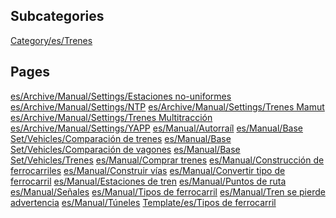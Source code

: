 
== Subcategories ==
[[Category/es/Trenes]]

== Pages ==
[[es/Archive/Manual/Settings/Estaciones no-uniformes]]
[[es/Archive/Manual/Settings/NTP]]
[[es/Archive/Manual/Settings/Trenes Mamut]]
[[es/Archive/Manual/Settings/Trenes Multitracción]]
[[es/Archive/Manual/Settings/YAPP]]
[[es/Manual/Autorraíl]]
[[es/Manual/Base Set/Vehicles/Comparación de trenes]]
[[es/Manual/Base Set/Vehicles/Comparación de vagones]]
[[es/Manual/Base Set/Vehicles/Trenes]]
[[es/Manual/Comprar trenes]]
[[es/Manual/Construcción de ferrocarriles]]
[[es/Manual/Construir vías]]
[[es/Manual/Convertir tipo de ferrocarril]]
[[es/Manual/Estaciones de tren]]
[[es/Manual/Puntos de ruta]]
[[es/Manual/Señales]]
[[es/Manual/Tipos de ferrocarril]]
[[es/Manual/Tren se pierde advertencia]]
[[es/Manual/Túneles]]
[[Template/es/Tipos de ferrocarril]]
